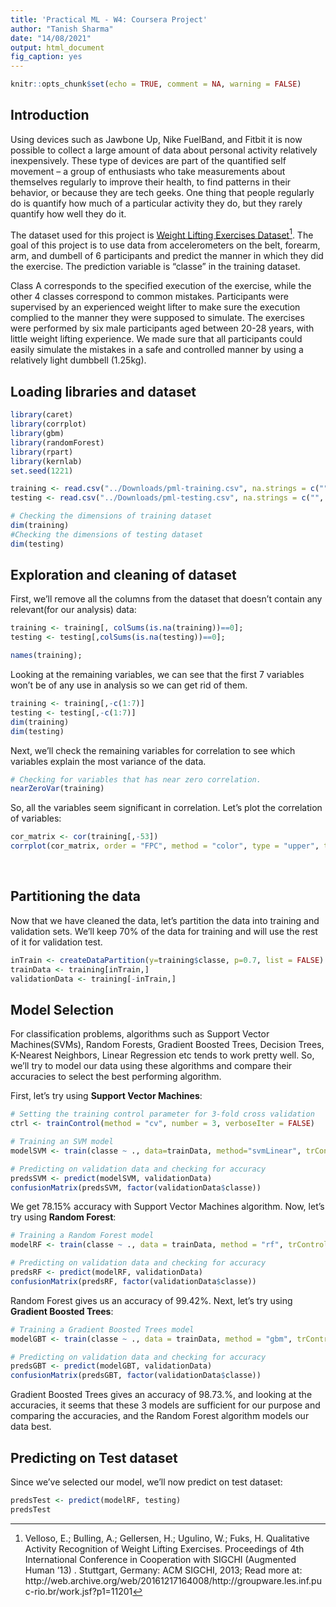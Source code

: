 ---
title: 'Practical ML - W4: Coursera Project'
author: "Tanish Sharma"
date: "14/08/2021"
output: html_document
fig_caption: yes
---

```{r setup, include=FALSE}
knitr::opts_chunk$set(echo = TRUE, comment = NA, warning = FALSE)
```

## Introduction

Using devices such as Jawbone Up, Nike FuelBand, and Fitbit it is now possible to collect a large amount of data about personal activity relatively inexpensively. These type of devices are part of the quantified self movement – a group of enthusiasts who take measurements about themselves regularly to improve their health, to find patterns in their behavior, or because they are tech geeks. One thing that people regularly do is quantify how much of a particular activity they do, but they rarely quantify how well they do it.

The dataset used for this project is [Weight Lifting Exercises Dataset](http://web.archive.org/web/20161224072740/http:/groupware.les.inf.puc-rio.br/har)^[Velloso, E.; Bulling, A.; Gellersen, H.; Ugulino, W.; Fuks, H. Qualitative Activity Recognition of Weight Lifting Exercises. Proceedings of 4th International Conference in Cooperation with SIGCHI (Augmented Human '13) . Stuttgart, Germany: ACM SIGCHI, 2013; Read more at: http://web.archive.org/web/20161217164008/http://groupware.les.inf.puc-rio.br/work.jsf?p1=11201]. The goal of this project is to use data from accelerometers on the belt, forearm, arm, and dumbell of 6 participants and predict the manner in which they did the exercise. The prediction variable is "classe" in the training dataset.

Class A corresponds to the specified execution of the exercise, while the other 4 classes correspond to common mistakes. Participants were supervised by an experienced weight lifter to make sure the execution complied to the manner they were supposed to simulate. The exercises were performed by six male participants aged between 20-28 years, with little weight lifting experience. We made sure that all participants could easily simulate the mistakes in a safe and controlled manner by using a relatively light dumbbell (1.25kg).

## Loading libraries and dataset
```{r, warning=FALSE, message=FALSE}
library(caret)
library(corrplot)
library(gbm)
library(randomForest)
library(rpart)
library(kernlab)
set.seed(1221)

training <- read.csv("../Downloads/pml-training.csv", na.strings = c("","#DIV/0!", NA));
testing <- read.csv("../Downloads/pml-testing.csv", na.strings = c("", "#DIV/0!", NA));

# Checking the dimensions of training dataset
dim(training)
#Checking the dimensions of testing dataset
dim(testing)
```

## Exploration and cleaning of dataset

First, we'll remove all the columns from the dataset that doesn't contain any relevant(for our analysis) data:
```{r}
training <- training[, colSums(is.na(training))==0];
testing <- testing[,colSums(is.na(testing))==0];

names(training);
```

Looking at the remaining variables, we can see that the first 7 variables won't be of any use in analysis so we can get rid of them.

```{r}
training <- training[,-c(1:7)]
testing <- testing[,-c(1:7)]
dim(training)
dim(testing)
```

Next, we'll check the remaining variables for correlation to see which variables explain the most variance of the data.

```{r}
# Checking for variables that has near zero correlation.
nearZeroVar(training)
```

So, all the variables seem significant in correlation. Let's plot the correlation of variables: 

```{r fig.cap="**Correlation Plot: The high color intensity points depict high correlation between variables.**", fig.align='center'}
cor_matrix <- cor(training[,-53])
corrplot(cor_matrix, order = "FPC", method = "color", type = "upper", tl.cex = 0.8, tl.col = rgb(0,0,0))
```

<br>

## Partitioning the data

Now that we have cleaned the data, let's partition the data into training and validation sets. We'll keep 70% of the data for training and will use the rest of it for validation test.

```{r}
inTrain <- createDataPartition(y=training$classe, p=0.7, list = FALSE)
trainData <- training[inTrain,]
validationData <- training[-inTrain,]
```

## Model Selection

For classification problems, algorithms such as Support Vector Machines(SVMs), Random Forests, Gradient Boosted Trees, Decision Trees, K-Nearest Neighbors, Linear Regression etc tends to work pretty well. So, we'll try to model our data using these algorithms and compare their accuracies to select the best performing algorithm.

First, let's try using __Support Vector Machines__:

```{r cache=TRUE, cache.lazy=TRUE}
# Setting the training control parameter for 3-fold cross validation
ctrl <- trainControl(method = "cv", number = 3, verboseIter = FALSE)

# Training an SVM model
modelSVM <- train(classe ~ ., data=trainData, method="svmLinear", trControl = ctrl, tunelength = 5, verbose = FALSE)

# Predicting on validation data and checking for accuracy
predsSVM <- predict(modelSVM, validationData)
confusionMatrix(predsSVM, factor(validationData$classe))
```

We get 78.15% accuracy with Support Vector Machines algorithm. Now, let's try using __Random Forest__: 

```{r cache=TRUE, cache.lazy=TRUE}
# Training a Random Forest model
modelRF <- train(classe ~ ., data = trainData, method = "rf", trControl = ctrl, tuneLength = 5)

# Predicting on validation data and checking for accuracy
predsRF <- predict(modelRF, validationData)
confusionMatrix(predsRF, factor(validationData$classe))
```

Random Forest gives us an accuracy of 99.42%. Next, let's try using __Gradient Boosted Trees__:

```{r cache=TRUE, cache.lazy=TRUE}
# Training a Gradient Boosted Trees model
modelGBT <- train(classe ~ ., data = trainData, method = "gbm", trControl = ctrl, tuneLength = 5, verbose = FALSE)

# Predicting on validation data and checking for accuracy
predsGBT <- predict(modelGBT, validationData)
confusionMatrix(predsGBT, factor(validationData$classe))
```

Gradient Boosted Trees gives an accuracy of 98.73.%, and looking at the accuracies, it seems that these 3 models are sufficient for our purpose and comparing the accuracies, and the Random Forest algorithm models our data best.

## Predicting on Test dataset

Since we've selected our model, we'll now predict on test dataset:

```{r}
predsTest <- predict(modelRF, testing)
predsTest
```